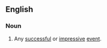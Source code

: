 ==English==

===Noun===
{{en-noun|sg=[[barn]] [[burner]]}}

# {{idiomatic}} Any [[successful]] or [[impressive]] [[event]].
